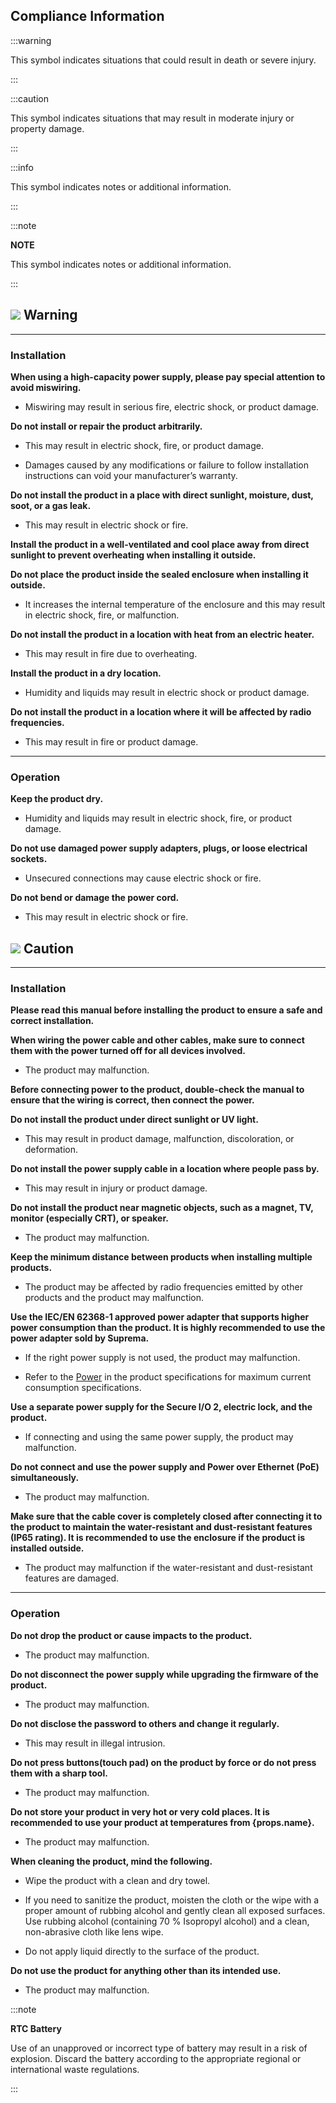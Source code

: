 ## Compliance Information

:::warning

This symbol indicates situations that could result in death or severe injury.

:::

:::caution

This symbol indicates situations that may result in moderate injury or property damage.

:::

:::info

This symbol indicates notes or additional information.

:::

:::note

**NOTE**

This symbol indicates notes or additional information.

:::


## <Image src='/img/common/ico-caution.svg' ico alone /> Warning

---

### Installation

**When using a high-capacity power supply, please pay special attention to avoid miswiring.**

* Miswiring may result in serious fire, electric shock, or product damage.

**Do not install or repair the product arbitrarily.**

* This may result in electric shock, fire, or product damage.

* Damages caused by any modifications or failure to follow installation instructions can void your manufacturer’s warranty.

**Do not install the product in a place with direct sunlight, moisture, dust, soot, or a gas leak.**

* This may result in electric shock or fire.

**Install the product in a well-ventilated and cool place away from direct sunlight to prevent overheating when installing it outside.**

**Do not place the product inside the sealed enclosure when installing it outside.**

* It increases the internal temperature of the enclosure and this may result in electric shock, fire, or malfunction.

**Do not install the product in a location with heat from an electric heater.**

* This may result in fire due to overheating.

**Install the product in a dry location.**

* Humidity and liquids may result in electric shock or product damage.

**Do not install the product in a location where it will be affected by radio frequencies.**

* This may result in fire or product damage.

---

### Operation

**Keep the product dry.**

* Humidity and liquids may result in electric shock, fire, or product damage.

**Do not use damaged power supply adapters, plugs, or loose electrical sockets.**

* Unsecured connections may cause electric shock or fire.

**Do not bend or damage the power cord.**

* This may result in electric shock or fire.

## <Image src='/img/common/ico-warning.svg' ico alone /> Caution

---

### Installation

**Please read this manual before installing the product to ensure a safe and correct installation.**

**When wiring the power cable and other cables, make sure to connect them with the power turned off for all devices involved.**

* The product may malfunction.

**Before connecting power to the product, double-check the manual to ensure that the wiring is correct, then connect the power.**

**Do not install the product under direct sunlight or UV light.**

* This may result in product damage, malfunction, discoloration, or deformation.

**Do not install the power supply cable in a location where people pass by.**

* This may result in injury or product damage.

**Do not install the product near magnetic objects, such as a magnet, TV, monitor (especially CRT), or speaker.**

* The product may malfunction.

**Keep the minimum distance between products when installing multiple products.**

* The product may be affected by radio frequencies emitted by other products and the product may malfunction.

**Use the IEC/EN 62368-1 approved power adapter that supports higher power consumption than the product. It is highly recommended to use the power adapter sold by Suprema.**

* If the right power supply is not used, the product may malfunction.

* Refer to the [Power](product-specifications#specs.power) in the product specifications for maximum current consumption specifications.

**Use a separate power supply for the Secure I/O 2, electric lock, and the product.**

* If connecting and using the same power supply, the product may malfunction.

**Do not connect and use the power supply and Power over Ethernet (PoE) simultaneously.**

* The product may malfunction.

**Make sure that the cable cover is completely closed after connecting it to the product to maintain the water-resistant and dust-resistant features (IP65 rating). It is recommended to use the enclosure if the product is installed outside.**

* The product may malfunction if the water-resistant and dust-resistant features are damaged.

---

### Operation

**Do not drop the product or cause impacts to the product.**

* The product may malfunction.

**Do not disconnect the power supply while upgrading the firmware of the product.**

* The product may malfunction.

**Do not disclose the password to others and change it regularly.**

* This may result in illegal intrusion.

**Do not press buttons(touch pad) on the product by force or do not press them with a sharp tool.**

* The product may malfunction.

**Do not store your product in very hot or very cold places. It is recommended to use your product at temperatures from {props.name}.**

* The product may malfunction.

**When cleaning the product, mind the following.**

* Wipe the product with a clean and dry towel.

* If you need to sanitize the product, moisten the cloth or the wipe with a proper amount of rubbing alcohol and gently clean all exposed surfaces. Use rubbing alcohol (containing 70 % Isopropyl alcohol) and a clean, non-abrasive cloth like lens wipe.

* Do not apply liquid directly to the surface of the product.

**Do not use the product for anything other than its intended use.**

* The product may malfunction.

:::note

**RTC Battery**

Use of an unapproved or incorrect type of battery may result in a risk of explosion. Discard the battery according to the appropriate regional or international waste regulations.

:::